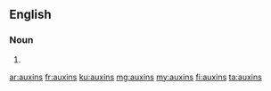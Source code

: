 ==English==

===Noun===
{{head|en|noun plural form}}

# {{plural of|auxin|lang=en}}

[[ar:auxins]]
[[fr:auxins]]
[[ku:auxins]]
[[mg:auxins]]
[[my:auxins]]
[[fi:auxins]]
[[ta:auxins]]